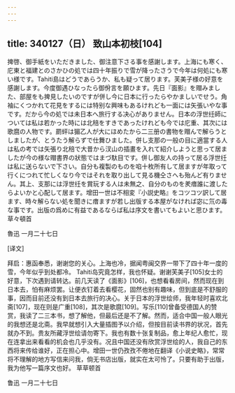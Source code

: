 ```yaml
---
---
---
```

title: 340127（日） 致山本初枝[104]
---




捭啓、御手紙をいただきました、御注意下さる事を感謝します。上海にも寒く、庀東と福建とのさかひの処では四十年振りで雪が降ったさうで今年は何処にも寒い様です。Tahiti島はどうであらうか、私も疑って居ります。芙美子様の好意を感謝します。今度御遇ひなったら御佾言を願ひます。先日『面影』を赗みました、部屋をも捭見したいのですが併し今に日本に行ったらやかましいでせう。角袖にくつかれて花見をするには特别な興味もあるけれども一面には矢張いやな事です。だから今の処では未日本へ旅行する决心がありません。日本の浮世纴師については私は若かった時には北稖をすきであったけれども今では庀重、其次には歌麿の人物です。罽蚲は猸乙人が大にほめたから二三册の書物を赗んで解らうとしましたが、とうたう解らずで仕舞ひました。併し支那の一般の目に適當する人は私の考では矢張り北稖で大昔から汊山の插畫を入れて紹介しようと思って居ましたが今の様な赗書界の狀態ではまづ馱目です。併し御友人の持って居る浮世纴は私に送らないで下さい。自分も複製のものを啗十枚所有して居ますが年取って行くにつれて忙しくなり今ではそれを取り出して見る機仝さへも殆んど有りません。其上、支那には浮世纴を賞玩する人は未無之、自分のものを羑瘄誰に渡したらよいかと心配して居ます。增田一世は不相変『小説史略』をコツコツ訳して居ます、時々解らない処を聞きに瘄ますが若し出版する本屋がなければ宓に氘の毒な事です。出版の爲めに有益であるならば私は序文を書いてもよいと思ひます。 草々頓首

魯迅 一月二十七日

[译文]

拜启：惠函奉悉，谢谢您的关心。上海也冷，据闻粤闽交界一带下了四十年一度的雪，今年似乎到处都冷。 Tahiti岛究竟怎样，我也怀疑。谢谢芙美子[105]女士的好意，下次遇到请转达。前几天读了《面影》[106]，也想看看房间，然而现在到日本去，怕有麻烦罢。让便衣钉着去看樱花，固然也别有趣味，但到底是不舒服的事，因而目前还没有到日本去旅行的决心。关于日本的浮世绘师，我年轻时喜欢北斋[107]，现在则是广重[108]，其次是歌麿[109]。写乐[110]曾备受德国人的赞赏，我读了二三本书，想了解他，但最后还是不了解。然而，适合中国一般人眼光的我想还是北斋。我早就想引入大量插图予以介绍，但按目前读书界的状况，首先就办不到。贵友所藏浮世绘请勿寄下。我也有数十张复制品，愈上年纪人愈忙，现在连拿出来看看的机会也几乎没有。况且中国还没有欣赏浮世绘的人，我自己的东西将来传给谁好，正在担心中。增田一世仍孜孜不倦地在翻译《小说史略》，常常将不理解的地方写信来问我，倘无书店出版，就实在太可怜了。只要有助于出版，我为他写一篇序文也好。 草草顿首

鲁迅 一月二十七日